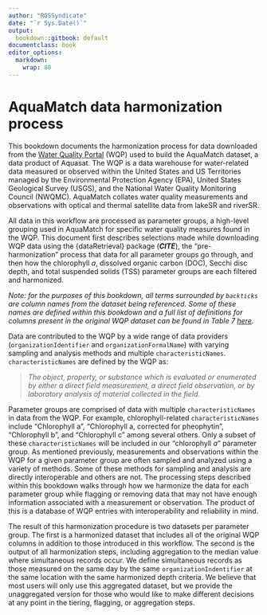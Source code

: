 ```yaml
---
author: "ROSSyndicate"
date: "`r Sys.Date()`"
output:
  bookdown::gitbook: default
documentclass: book
editor_options: 
  markdown: 
    wrap: 80
---
```


# AquaMatch data harmonization process

This bookdown documents the harmonization process for data downloaded from the
[Water Quality Portal](https://www.waterqualitydata.us/wqp_description/) (WQP)
used to build the AquaMatch dataset, a data product of Aquasat. The WQP is a
data warehouse for water-related data measured or observed within the United
States and US Territories managed by the Environmental Protection Agency (EPA),
United States Geological Survey (USGS), and the National Water Quality
Monitoring Council (NWQMC). AquaMatch collates water quality measurements and
observations with optical and thermal satellite data from lakeSR and riverSR.

All data in this workflow are processed as parameter groups, a high-level
grouping used in AquaMatch for specific water quality measures found in the WQP.
This document first describes selections made while downloading WQP data using
the {dataRetrieval} package (***CITE***), the "pre-harmonization" process that
data for all parameter groups go through, and then how the chlorophyll *a*,
dissolved organic carbon (DOC), Secchi disc depth, and total suspended solids
(TSS) parameter groups are each filtered and harmonized.

*Note: for the purposes of this bookdown, all terms surrounded by `backticks`
are column names from the dataset being referenced. Some of these names are defined within this bookdown and a
full list of definitions for columns present in the original WQP dataset can be found in Table 7
[here](https://www.waterqualitydata.us/portal_userguide/).*

Data are contributed to the WQP by a wide range of data providers
(`organizationIdentifier` and `organizationFormalName`) with varying sampling
and analysis methods and multiple `characteristicNames`. `characteristicNames`
are defined by the WQP as:

> *The object, property, or substance which is evaluated or enumerated by either
> a direct field measurement, a direct field observation, or by laboratory
> analysis of material collected in the field.*

Parameter groups are comprised of data with multiple `characteristicNames` in
data from the WQP. For example, chlorophyll-related `characteristicNames`
include "Chlorophyll a", "Chlorophyll a, corrected for pheophytin", "Chlorophyll
b", and "Chlorophyll c" among several others. Only a subset of these
`characteristicNames` will be included in our "chlorophyll *a*" parameter group.
As mentioned previously, measurements and observations within the WQP for a
given parameter group are often sampled and analyzed using a variety of methods.
Some of these methods for sampling and analysis are directly interoperable and
others are not. The processing steps described within this bookdown walks
through how we harmonize the data for each parameter group while flagging or
removing data that may not have enough information associated with a measurement
or observation. The product of this is a database of WQP entries with
interoperability and reliability in mind.

The result of this harmonization procedure is two datasets per parameter group.
The first is a harmonized dataset that includes all of the original WQP columns
in addition to those introduced in this workflow. The second is the output of
all harmonization steps, including aggregation to the median value where
simultaneous records occur. We define simultaneous records as those measured on
the same day by the same `organizationIndentifier` at the same location with the
same harmonized depth criteria. We believe that most users will only use this
aggregated dataset, but we provide the unaggregated version for those who would
like to make different decisions at any point in the tiering, flagging, or
aggregation steps.
